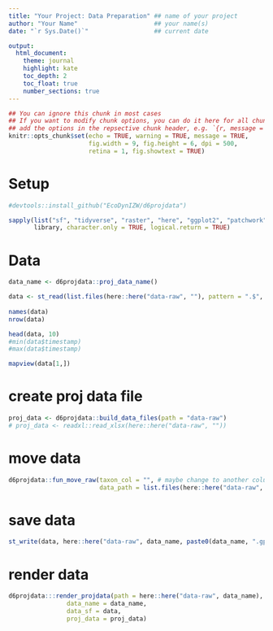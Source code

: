 ```yaml
---
title: "Your Project: Data Preparation" ## name of your project
author: "Your Name"                     ## your name(s)
date: "`r Sys.Date()`"                  ## current date

output:
  html_document:
    theme: journal
    highlight: kate
    toc_depth: 2
    toc_float: true
    number_sections: true
---
```


```r
## You can ignore this chunk in most cases
## If you want to modify chunk options, you can do it here for all chunks or
## add the options in the repsective chunk header, e.g. `{r, message = FALSE}`
knitr::opts_chunk$set(echo = TRUE, warning = TRUE, message = TRUE,
                      fig.width = 9, fig.height = 6, dpi = 500, 
                      retina = 1, fig.showtext = TRUE)
```

# Setup

```r
#devtools::install_github("EcoDynIZW/d6projdata")

sapply(list("sf", "tidyverse", "raster", "here", "ggplot2", "patchwork", "d6projdata", "mapview", "cowplot"), 
       library, character.only = TRUE, logical.return = TRUE)
```

# Data

```r
data_name <- d6projdata::proj_data_name()

data <- st_read(list.files(here::here("data-raw", ""), pattern = ".$", recursive = TRUE, full.names = TRUE)[[1]]) %>% 
  
names(data)
nrow(data)

head(data, 10)
#min(data$timestamp)
#max(data$timestamp)

mapview(data[1,])
```

# create proj data file

```r
proj_data <- d6projdata::build_data_files(path = "data-raw")
# proj_data <- readxl::read_xlsx(here::here("data-raw", ""))
```

# move data

```r
d6projdata::fun_move_raw(taxon_col = "", # maybe change to another column or type by hand
                         data_path = list.files(here::here("data-raw", ""), pattern = ".$", recursive = TRUE, full.names = TRUE)[[1]])
```

# save data

```r
st_write(data, here::here("data-raw", data_name, paste0(data_name, ".gpkg")))
```

# render data

```r
d6projdata:::render_projdata(path = here::here("data-raw", data_name),
                data_name = data_name,
                data_sf = data,
                proj_data = proj_data)
```

